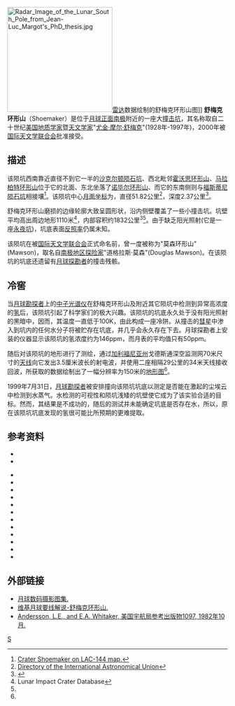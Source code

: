 {{lunar crater data
| image = Lunar south pole summer annotated.jpg|200px|
| caption =根据[[月球勘测轨道飞行器|月球勘测轨道飞行器]]上[[红外线|红外线]][[辐射计|辐射计]]所测量的热辐射数据构建的舒梅克环形山图，''[[美国宇航局|美国宇航局]]照片''。
| latitude =  88.14
| N_or_S =  S
| longitude =  45.91
| E_or_W =  E
| diameter =  51.82公里
| depth =  2.37公里
| colong =  342
| eponym =  [[尤金·舒梅克|尤金·舒梅克]]
}}
[[File:Radar_Image_of_the_Lunar_South_Pole_from_Jean-Luc_Margot's_PhD_thesis.jpg|240px]][[雷达|雷达]]数据绘制的舒梅克环形山图]]
'''舒梅克环形山'''（Shoemaker）是位于[[月球正面|月球正面]][[月球南极|南极]]附近的一座大[[撞击坑|撞击坑]]，其名称取自二十世纪[[美国|美国]][[地质学|地质学家]]暨[[天文学家|天文学家]]"[[尤金·舒梅克|尤金·摩尔·舒梅克]]"(1928年-1997年)，2000年被[[国际天文学联合会|国际天文学联合会]]批准接受。

==描述== 
该陨坑西南靠近直径不到它一半的[[沙克尔顿坑|沙克尔顿陨石坑]]、西北毗邻[[霍沃思环形山|霍沃思环形山]]、[[马拉柏特环形山|马拉柏特环形山]]位于它的北面、东北坐落了[[诺毕尔环形山|诺毕尔环形山]]、而它的东南侧则与[[福斯蒂尼陨石坑|福斯蒂尼陨石坑]]相接壤<ref>[http://planetarynames.wr.usgs.gov/images/Lunar/lac_144_lo.pdf Crater Shoemaker on LAC-144 map.]</ref>。该陨坑中心[[月面坐标|月面坐标]]为{{Coord|88.14|S|45.91|E|globe:Moon|nogoogle=1|noosm=1}}，直径51.82公里<ref name="IAU">[http://planetarynames.wr.usgs.gov/Feature/5494 Directory of the International Astronomical Union]</ref>，深度2.37公里<ref>{{Cite web |url=http://fisherka.csolutionshosting.net/astronote/plan/craterdepth/html/CraterDepthFeatureNameWestfall.html |title=John E. Westfall's Atlas of the Lunar Terminator, Cambridge Univ. Press (2000) |accessdate=2016-11-03 |archive-date=2014-12-18 |archive-url=https://archive.today/20141218234310/http://fisherka.csolutionshosting.net/astronote/plan/craterdepth/html/CraterDepthFeatureNameWestfall.html |dead-url=no }}</ref>。

舒梅克环形山磨损的边缘轮廓大致呈圆形状，沿内侧壁覆盖了一些小撞击坑。坑壁平均高出周边地形1110米<ref name=LICD>Lunar Impact Crater Database</ref>，内部容积约1832公里<sup>3</sup><ref name="LICD"/>。由于缺乏阳光照射(它是一座[[永夜坑|永夜坑]])，坑底表面[[反照率|反照率]]仍属未知。

该陨坑在被[[国际天文学联合会|国际天文学联合会]]正式命名前，曾一度被称为"莫森环形山"(Mawson)，取名自[[南极地区|南极地区]][[探险家|探险家]]"道格拉斯·莫森"(Douglas Mawson)。在该陨坑的坑底还遗留有[[月球探勘者|月球探勘者]]的撞击残骸。

==冷窖==
当[[月球勘探者|月球勘探者]]上的[[中子|中子]][[光谱仪|光谱仪]]在舒梅克环形山及附近其它陨坑中检测到异常高浓度的[[氢|氢]]后，该陨坑引起了科学家们的极大兴趣。该陨坑的坑底永久处于没有阳光照射的黑暗中，因而，其温度一直低于100K，由此构成一座冷阱。从撞击的[[彗星|彗星]]中渗入到坑内的任何水分子将被贮存在坑底，并几乎会永久存在下去。月球探勘者上安装的仪器显示该陨坑的氢浓度约为146ppm，而月表的平均值只有50ppm。

随后对该陨坑的地形进行了测绘，通过[[加利福尼亚州|加利福尼亚州]]戈德斯通深空监测网70米尺寸的[[天线|天线]]向它发出3.5厘米波长的射电波，并使用二座相隔29公里的34米天线接收回波，所获取的数据绘制出了一幅分辨率为150米的[[地形图|地形图]]<ref name="Margot1999" />。

1999年7月31日，[[月球勘探者|月球勘探者]]被安排撞向该陨坑坑底以测定是否能在激起的尘埃云中检测到水蒸气。水检测的可视性和陨坑浅矮的坑壁使它成为了该实验合适的目标。然而，其结果是不成功的，随后的测试并未能确定坑底是否存在水，所以，原在该陨坑坑底发现的氢很可能比所预期的更难提取。

==参考资料==

* {{cite news
   | title = Arecibo radar shows no evidence of thick ice at lunar poles, despite data from previous spacecraft probes, researchers say
   | publisher = Cornell University News
   | date = November 12, 2003
   | url = http://www.news.cornell.edu/releases/Nov03/radar.moonpoles.deb.html
   | accessdate = 2007-08-08
   }}
* {{cite news
   | title = No Water Ice Detected From Lunar Prospector Impact
   | publisher = Science Daily
   | date = October 14, 1999
   | url = http://www.sciencedaily.com/releases/1999/10/991014080522.htm
   | accessdate = 2007-08-08
   }}
{{refbegin}}
* {{cite book
  | last1 = Andersson
  | first1 = L. E.
  | last2 = Whitaker
  | first2 = E. A.
  | authorlink2 = Ewen Whitaker
  | date = 1982
  | title = [[NASA|NASA]] Catalogue of Lunar Nomenclature
  | publisher = NASA RP-1097
  | ref = harv
  }}
* {{cite web
  | last = Blue
  | first = Jennifer
  | date = July 25, 2007
  | title = Gazetteer of Planetary Nomenclature
  | publisher = [[United_States_Geological_Survey|USGS]]
  | url = http://planetarynames.wr.usgs.gov/
  | accessdate = 2007-08-05
  | ref = harv
  | archive-date = 2018-12-25
  | archive-url = https://web.archive.org/web/20181225170157/https://planetarynames.wr.usgs.gov/
  | dead-url = no
  }}
* {{cite book
  | last1 = Bussey
  | first1 = B.
  | authorlink1 = Ben Bussey
  | last2 = Spudis
  | first2 = P.
  | authorlink2 = Paul Spudis
  | date = 2004
  | title = The Clementine Atlas of the Moon
  | publisher = Cambridge University Press
  | location = New York
  | isbn = 978-0-521-81528-4
  | ref = harv
  }}
* {{cite book
  | last1 = Cocks
  | first1 = Elijah E.
  | last2 = Cocks
  | first2 = Josiah C.
  | date = 1995
  | title = Who's Who on the Moon: A Biographical Dictionary of Lunar Nomenclature
  | url = https://archive.org/details/isbn_9780936389271
  | publisher = Tudor Publishers
  | isbn = 978-0-936389-27-1
  | ref = harv
  }}
* {{cite web
  | last = McDowell
  | first = Jonathan
  | date = July 15, 2007
  | url = http://host.planet4589.org/astro/lunar/
  | title = Lunar Nomenclature
  | publisher = Jonathan's Space Report
  | accessdate = 2007-10-24
  | ref = harv
  | archive-date = 2018-12-25
  | archive-url = https://web.archive.org/web/20181225170156/http://host.planet4589.org/astro/lunar/
  | dead-url = no
  }}
* {{cite journal| last1 = Menzel| first1 = D. H.| last2 = Minnaert| first2 = M.| last3 = Levin| first3 = B.| last4 = Dollfus| first4 = A.| last5 = Bell| first5 = B.| title = Report on Lunar Nomenclature by the Working Group of Commission 17 of the IAU| doi = 10.1007/BF00171763| journal = Space Science Reviews| volume = 12| issue = 2| pages = 136–186| year = 1971| pmid = | pmc =| bibcode = 1971SSRv...12..136M| ref = harv}}
* {{cite book
  | first = Patrick
  | last = Moore
  | authorlink = Patrick Moore
  | date = 2001
  | title = On the Moon
  | url = https://archive.org/details/patrickmooreonmo00patr
  | publisher = Sterling Publishing Co
  | isbn = 978-0-304-35469-6
  | ref = harv
  }}
* {{cite book
  | first = Fred W.
  | last = Price
  | date = 1988
  | title = The Moon Observer's Handbook
  | publisher = Cambridge University Press
  | isbn = 978-0-521-33500-3
  | ref = harv
  }}
* {{cite book
  | last = Rükl
  | first = Antonín
  | authorlink = Antonín Rükl
  | date = 1990
  | title = Atlas of the Moon
  | publisher = Kalmbach Books
  | isbn = 978-0-913135-17-4
  | ref = harv
  }}
* {{cite book
  | last = Webb
  | first = Rev. T. W.
  | authorlink = Thomas William Webb
  | date = 1962
  | title = Celestial Objects for Common Telescopes
  | url = https://archive.org/details/celestialobjects00webb
  | edition = 6th revised
  | publisher = Dover
  | isbn = 978-0-486-20917-3
  | ref = harv
  }}
* {{cite book
  | first = Ewen A.
  | last = Whitaker
  | authorlink = Ewen Whitaker
  | date = 1999
  | title = Mapping and Naming the Moon
  | publisher = Cambridge University Press
  | isbn = 978-0-521-62248-6
  | ref = harv
  }}
* {{cite book
  | first = Peter T.
  | last = Wlasuk
  | date = 2000
  | title = Observing the Moon
  | publisher = Springer
  | isbn = 978-1-85233-193-1
  | ref = harv
 }}
{{refend}}

{{reflist
|refs=

<ref name="Margot1999">{{cite journal|last1=Margot|first1=J. L.|author2=Campbell, D. B. |author3=Jurgens, R. F. |author4= Slade, M. A. 
|title=Topography of the Lunar Poles from Radar Interferometry: A Survey of Cold Trap Locations
|journal=Science|volume=284|issue=5420|date=1999|pages=1658–1660|issn=0036-8075|doi=10.1126/science.284.5420.1658|bibcode = 1999Sci...284.1658M|pmid=10356393}}</ref>
}}

== 外部链接==
*[http://www.lpi.usra.edu/resources/lunar_orbiter/bin/srch_nam.shtml?Shoemaker%7C0 月球数码摄影图集.]
*[http://the-moon.wikispaces.com/Shoemaker 维基月球要线解说-舒梅克环形山.]
*[http://planet4589.org/astro/lunar/RP-1097.pdf Andersson, L.E., and E.A. Whitaker, 美国宇航局参考出版物1097, 1982年10月.] {{Wayback|url=http://planet4589.org/astro/lunar/RP-1097.pdf |date=20141006125838 }}

[[Category:月球环形山|S]]
{{月球環形山 (R-S)}}
